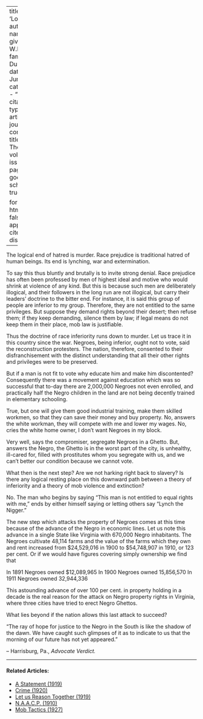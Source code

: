 
---
title: 'Logic'
author:
  - name:
      given: W.E.B.
      family: Du Bois
date: Jun. 1913
categories: 
  - ""
citation: 
  type: article-journal
  container-title: The Crisis
  volume: 6
  issue: 2
  page: 81
google-scholar: true

format:
  html:
    toc: false
    appendix-cite-as: display
---


The logical end of hatred is murder. Race prejudice is traditional hatred of human beings. Its end is lynching, war and extermination.

To say this thus bluntly and brutally is to invite strong denial. Race prejudice has often been professed by men of highest ideal and motive who would shrink at violence of any kind. But this is because such men are deliberately illogical, and their followers in the long run are not illogical, but carry their leaders' doctrine to the bitter end. For instance, it is said this group of people are inferior to my group. Therefore, they are not entitled to the same privileges. But suppose they demand rights beyond their desert; then refuse them; if they keep demanding, silence them by law; if legal means do not keep them in their place, mob law is justifiable.

Thus the doctrine of race inferiority runs down to murder. Let us trace it in this country since the war. Negroes, being inferior, ought not to vote, said the reconstruction protesters. The nation, therefore, consented to their disfranchisement with the distinct understanding that all their other rights and privileges were to be preserved.

But if a man is not fit to vote why educate him and make him discontented? Consequently there was a movement against education which was so successful that to-day there are 2,000,000 Negroes not even enrolled, and practically half the Negro children in the land are not being decently trained in elementary schooling.

True, but one will give them good industrial training, make them skilled workmen, so that they can save their money and buy property. No, answers the white workman, they will compete with me and lower my wages. No, cries the white home owner, I don't want Negroes in my block.

Very well, says the compromiser, segregate Negroes in a Ghetto. But, answers the Negro, the Ghetto is in the worst part of the city, is unhealthy, ill-cared for, filled with prostitutes whom you segregate with us, and we can't better our condition because we cannot vote.

What then is the next step? Are we not harking right back to slavery? Is there any logical resting place on this downward path between a theory of inferiority and a theory of mob violence and extinction?

No. The man who begins by saying "This man is not entitled to equal rights with me," ends by either himself saying or letting others say "Lynch the Nigger."

The new step which attacks the property of Negroes comes at this time because of the advance of the Negro in economic lines. Let us note this advance in a single State like Virginia with 670,000 Negro inhabitants. The Negroes cultivate 48,114 farms and the value of the farms which they own and rent increased from $24,529,016 in 1900 to $54,748,907 in 1910, or 123 per cent. Or if we would have figures covering simply ownership we find that

In 1891 Negroes owned $12,089,965
In 1900 Negroes owned 15,856,570
In 1911 Negroes owned 32,944,336

This astounding advance of over 100 per cent. in property holding in a decade is the real reason for the attack on Negro property rights in Virginia, where three cities have tried to erect Negro Ghettos.

What lies beyond if the nation allows this last attack to succeed?


::: epigraph
"The ray of hope for justice to the Negro in the South is like the shadow of the dawn. We have caught such glimpses of it as to indicate to us that the morning of our future has not yet appeared."

-- Harrisburg, Pa., *Advocate Verdict.*
:::

<!-- Similar articles start here -->

<hr>
#### Related Articles:

* [A Statement (1919)](/Volumes/19/01/statement.html)
* [Crime (1920)](/Volumes/19/04/crime.html)
* [Let us Reason Together (1919)](/Volumes/18/05/let_us_reason_together.html)
* [N.A.A.C.P. (1910)](/Volumes/01/02/NAACP.html)
* [Mob Tactics (1927)](/Volumes/34/06/mob_tactics.html)

<!-- Similar articles end here -->